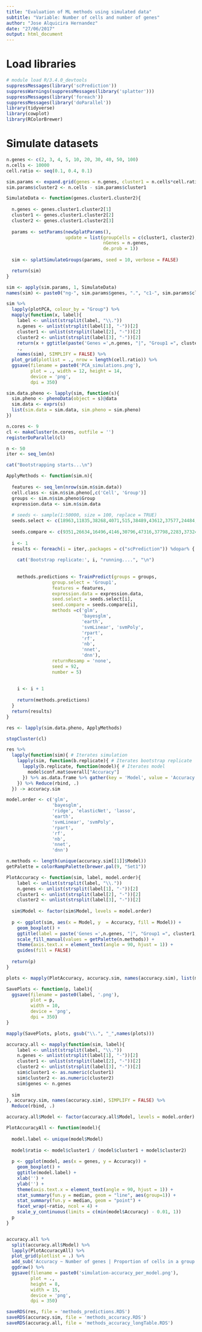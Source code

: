 ```yaml
---
title: "Evaluation of ML methods using simulated data"
subtitle: "Variable: Number of cells and number of genes"
author: "Jose Alquicira Hernandez"
date: "27/06/2017"
output: html_document
---
```


# Load libraries

```r
# module load R/3.4.0_devtools
suppressMessages(library('scPrediction'))
suppressWarnings(suppressMessages(library('splatter')))
suppressMessages(library('foreach'))
suppressMessages(library('doParallel'))
library(tidyverse)
library(cowplot)
library(RColorBrewer)
```

# Simulate datasets


```r
n.genes <- c(2, 3, 4, 5, 10, 20, 30, 40, 50, 100)
n.cells <- 10000
cell.ratio <- seq(0.1, 0.4, 0.1)
```


```r
sim.params <- expand.grid(genes = n.genes, cluster1 = n.cells*cell.ratio)
sim.params$cluster2 <- n.cells - sim.params$cluster1

SimulateData <- function(genes.cluster1.cluster2){
  
  n.genes <- genes.cluster1.cluster2[1]
  cluster1 <- genes.cluster1.cluster2[2]
  cluster2 <- genes.cluster1.cluster2[3]
  
  params <- setParams(newSplatParams(), 
                      update = list(groupCells = c(cluster1, cluster2),
                                    nGenes = n.genes, 
                                    de.prob = 1))
  
  sim <- splatSimulateGroups(params, seed = 10, verbose = FALSE)

  return(sim)
}

sim <- apply(sim.params, 1, SimulateData)
names(sim) <- paste0("ng-", sim.params$genes, ".", "c1-", sim.params$cluster1, ".", "c2-", sim.params$cluster2)
```


```r
sim %>%
  lapply(plotPCA, colour_by = "Group") %>%
  mapply(function(x, label){
    label <- unlist(strsplit(label, "\\."))
    n.genes <- unlist(strsplit(label[1], "-"))[2]
    cluster1 <- unlist(strsplit(label[2], "-"))[2]
    cluster2 <- unlist(strsplit(label[3], "-"))[2]
    return(x + ggtitle(paste('Genes =',n.genes, "|", "Group1 =", cluster1,  "|", "Group2 =", cluster2)))},
    .,
    names(sim), SIMPLIFY = FALSE) %>% 
  plot_grid(plotlist = ., nrow = length(cell.ratio)) %>%
  ggsave(filename = paste0('PCA_simulations.png'),
         plot = ., width = 12, height = 14,
         device = 'png',
         dpi = 350)
```



```r
sim.data.pheno <- lapply(sim, function(s){
  sim.pheno <- phenoData(object = s)@data
  sim.data <- exprs(s)
  list(sim.data = sim.data, sim.pheno = sim.pheno)
})
```


```r
n.cores <- 9
cl <- makeCluster(n.cores, outfile = '')
registerDoParallel(cl)
```


```r
n <- 50
iter <- seq_len(n)
```


```r
cat("Bootstrapping starts...\n")
```



```r
ApplyMethods <- function(sim.n){
  
  features <- seq_len(nrow(sim.n$sim.data))
  cell.class <- sim.n$sim.pheno[,c('Cell', 'Group')]
  groups <- sim.n$sim.pheno$Group
  expression.data <- sim.n$sim.data
  
  # seeds <- sample(1:50000, size = 100, replace = TRUE)
  seeds.select <- c(18963,11835,38268,4071,515,38489,43612,37577,24484,20562,28354,30815,29137,29246,23762,15286,33605,26739,22919,32596,14373,46398,46064,39920,24110,20294,41148,48654,34029,25359,3016,22720,43078,45935,7979,430,3033,27125,10152,38860,13293,4566,31483,12965,21939,31440,31397,2100,19793,15853,43780,40804,9741,44354,13126,40070,40929,21237,38687,8988,19795,44104,39181,49170,48984,39446,22446,37099,11091,47020,45130,16437,42807,42560,44595,33712,34490,38548,30927,47522,41510,4189,5421,36331,39808,16249,40572,41146,41607,11705,12381,4728,31350,25172,4763,4181,17638,46408,39838,16460)
  
  seeds.compare <- c(9351,26634,16496,4146,30796,47316,37798,2283,37324,12043,20234,28458,13545,5507,39962,2151,24861,36024,1727,4813,44701,32887,32101,38658,28058,4139,36523,24541,7204,46413,21999,9407,10986,13552,35608,1484,40106,18300,44515,32833,48557,19541,22954,32915,33148,9983,5081,28216,49692,20618,21360,30864,16166,35157,10310,25301,36652,44388,30874,10472,24462,36189,45468,19067,35199,29697,18077,7920,27799,37463,29394,6106,22739,10333,2933,30697,764,34893,27751,12255,28325,42947,31440,39348,48143,27205,341,31589,45188,111,759,5723,36586,36847,33712,47969,3351,23386,35620,40907)
  
  i <- 1
  results <- foreach(i = iter,.packages = c("scPrediction")) %dopar% {
    
    cat('Bootstrap replicate:', i, "running....", "\n")
    
    
    methods.predictions <- TrainPredict(groups = groups,
                 group.select = 'Group1',
                 features = features,
                 expression.data = expression.data,
                 seed.select = seeds.select[i],
                 seed.compare = seeds.compare[i],
                 methods =c('glm',
                            'bayesglm',
                            'earth',
                            'svmLinear', 'svmPoly',
                            'rpart',
                            'rf',
                            'nb',
                            'nnet',
                            'dnn'),
                 returnResamp = 'none',
                 seed = 92,
                 number = 5)
    
    
    i <- i + 1
    
    return(methods.predictions)
  }
  return(results)
}
```

```r
res <- lapply(sim.data.pheno, ApplyMethods)
```


```r
stopCluster(cl)
```


```r
res %>%
  lapply(function(sim){ # Iterates simulation
    lapply(sim, function(b.replicate){ # Iterates bootstrap replicate
      lapply(b.replicate, function(model){ # Iterates model
        model$conf.mat$overall["Accuracy"]
      }) %>% as.data.frame %>% gather(key = 'Model', value = 'Accuracy')
    }) %>% Reduce(rbind, .)
  }) -> accuracy.sim
```


```r
model.order <- c('glm',
                 'bayesglm', 
                 'ridge', 'elasticNet', 'lasso',
                 'earth', 
                 'svmLinear', 'svmPoly', 
                 'rpart', 
                 'rf', 
                 'nb', 
                 'nnet',
                 'dnn')
```



```r
n.methods <- length(unique(accuracy.sim[[1]]$Model))
getPalette = colorRampPalette(brewer.pal(9, "Set1"))

PlotAccuracy <- function(sim, label, model.order){
    label <- unlist(strsplit(label, "\\."))
    n.genes <- unlist(strsplit(label[1], "-"))[2]
    cluster1 <- unlist(strsplit(label[2], "-"))[2]
    cluster2 <- unlist(strsplit(label[3], "-"))[2]
  
  sim$Model <- factor(sim$Model, levels = model.order)
  
  p <- ggplot(sim, aes(x = Model, y  = Accuracy, fill = Model)) +
    geom_boxplot() +
    ggtitle(label = paste('Genes =',n.genes, "|", "Group1 =", cluster1,  "|", "Group2 =", cluster2)) +
    scale_fill_manual(values = getPalette(n.methods)) +
    theme(axis.text.x = element_text(angle = 90, hjust = 1)) +
    guides(fill = FALSE)
  
  return(p)
}

plots <- mapply(PlotAccuracy, accuracy.sim, names(accuracy.sim), list(model.order), SIMPLIFY = FALSE)
```


```r
SavePlots <- function(p, label){
  ggsave(filename = paste0(label, '.png'),
         plot = p,
         width = 10,
         device = 'png',
         dpi = 350)
}

mapply(SavePlots, plots, gsub("\\.", "_",names(plots)))
```


```r
accuracy.all <- mapply(function(sim, label){
    label <- unlist(strsplit(label, "\\."))
    n.genes <- unlist(strsplit(label[1], "-"))[2]
    cluster1 <- unlist(strsplit(label[2], "-"))[2]
    cluster2 <- unlist(strsplit(label[3], "-"))[2]
    sim$cluster1 <- as.numeric(cluster1)
    sim$cluster2 <- as.numeric(cluster2)
    sim$genes <- n.genes
    
  sim
}, accuracy.sim, names(accuracy.sim), SIMPLIFY = FALSE) %>% 
  Reduce(rbind, .)

accuracy.all$Model <- factor(accuracy.all$Model, levels = model.order)
```


```r
PlotAccuracyAll <- function(model){
  
  model.label <- unique(model$Model)
  
  model$ratio <- model$cluster1 / (model$cluster1 + model$cluster2)
   
  p <- ggplot(model, aes(x = genes, y = Accuracy)) +
    geom_boxplot() +
    ggtitle(model.label) +
    xlab('') +
    ylab('') +
    theme(axis.text.x = element_text(angle = 90, hjust = 1)) +
    stat_summary(fun.y = median, geom = "line", aes(group=1)) +
    stat_summary(fun.y = median, geom = "point") +
    facet_wrap(~ratio, ncol = 4) +
    scale_y_continuous(limits = c(min(model$Accuracy) - 0.01, 1))
  p
}


accuracy.all %>%
  split(accuracy.all$Model) %>%
  lapply(PlotAccuracyAll) %>%
  plot_grid(plotlist = .) %>%
  add_sub('Accuracy ~ Number of genes | Proportion of cells in a group', fontface = 'bold') %>%
  ggdraw() %>%
  ggsave(filename = paste0('simulation-accuracy_per_model.png'),
         plot = .,
         height = 8,
         width = 15,
         device = 'png',
         dpi = 350)

```


```r
saveRDS(res, file = 'methods_predictions.RDS')
saveRDS(accuracy.sim, file = 'methods_accuracy.RDS')
saveRDS(accuracy.all, file = 'methods_accuracy_longTable.RDS')
```
